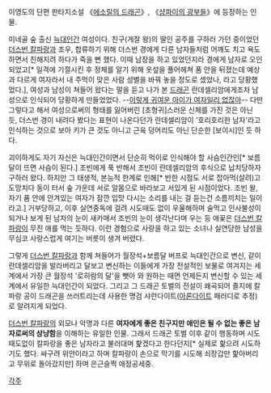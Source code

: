 이영도의 단편 판타지소설 《[[에소릴의 드래곤]]》, 《[[샹파이의 광부들]]》에 등장하는 인물.

미네골 숲 출신 [[늑대인간]] 여성이다. 친구(게잘 왕)의 딸인 공주를 구하러 가던 중이었던 [[더스번 칼파랑]]과 조우, 합류하기 위해 더스번 경에게 다른 남자들처럼 어깨도 치고 욕도 하면서 친해지려 하다가 죽을 뻔 했다. 이때 남장을 하고 있었던지라 경에게 남자로 오인되었고[* 일격에 기절시킨 후 정체를 알기 위해 옷섶을 풀어헤쳐 품 안을 뒤졌는데 예상과 다르게 여자라서 내 주먹이 맞은 사람 성별을 바꿔 놓을 정도로 셌었나, 라고 당황했었다.], 여성과 남성이 쳐들어 왔다는 말을 듣고 나가 본 [[드래곤]] 란데셀리암에게조차 남성으로 인식되어 당황하게 만들었었다. --[[이렇게 귀여운 아이가 여자일리 없잖아]]-- 다만 그렇다고 해서 여성으로써의 형태를 잃어버린 [초형귀]스러운 신체를 가진 것은 아닌 듯, 더스번 경이 내려다 봤다는 표현이 나온다던가 란데셀리암이 '호리호리한 남자'라고 인식하는 것으로 보아 키가 큰 것도 아니고 근육 덩어리도 아닌 단순한 [보이시]인 듯 하다.

괴이하게도 자기 자신은 늑대인간이면서 단순히 먹이로 인식해야 할 사슴인간인[* 보름달이 뜨면 사슴이 된다.] 조빈에게 푹 반해서 조빈이 란데셀리암의 후식으로 납치당하자 구하러 왔다. 하지만 그 태생적, 본능적 한계로 인해[* 반한 시점도 서로 잡아먹(살려)고 도망치다 동이 터서 숲 가운데 서로 알몸으로 바라보고 서있게 된 시점이었다. 조빈 왈, 자기 품 안에 안겨있는 여자가 잠깐 입맛 다시는 소리를 내는 걸 듣는건 소름끼치는 일이라고.] 거부당하고, 이후 실연중독에 걸려 시도때도 없이 우울해하며 술먹고 인사불성이 되거나 보게 된 남자의 눈이 새카매서 조빈의 눈이 생각난다며 우는 등 애꿎은 [[더스번 칼파랑]]이 무진 애를 먹는 듯하다. 이런 경험으로 사랑을 하고 있는 소녀나 실연당한 남성을 무심코 사랑스럽게 여기는 버릇이 생겨 버렸다.

그렇게 [[더스번 칼파랑]]과 함께 쳐들어가 월장석+보름달 버프로 늑대인간으로 변신, 같이 란데셀리암을 발라버리고 달보고 변신하는 이들에게 가장 전설적인 보물로 여겨지는 세계에서 가장 큰 월장석 '로히람의 달'을 뺏아 와 원하는 때면 언제든지 변신할 수 있는 세계에서 유일한 늑대인간이 되었다. 그리고 그 드래곤 토벌의 전설이 왜곡되어 졸지에 칼파랑 공이 드래곤을 쓰러트리는데 사용한 명검 샤란다이트([[아론다이트]] 패러디로 추정)로 알려지게 되었다.

[[더스번 칼파랑]]의 외모나 악명과 다른 '''여자에게 좋은 친구지만 애인은 될 수 없는 좋은 남자로써의 상냥함'''을 이해하는 유일한 인물. 그래서 드래곤 토벌 이후 같이 행동하며 시도때도없이 칼파랑을 좋은 남자라고 불러대며 핥겠다고 한다던지[* 실제로 핥으려 시도하기도 했다. 싸구려 위안이라고 하며 칼파랑이 손으로 막기를 시도해 쇠장갑만 핥아버리고 무위로 돌아갔지만] 하며 은근슬쩍 애정공세중.

[[각주]]
